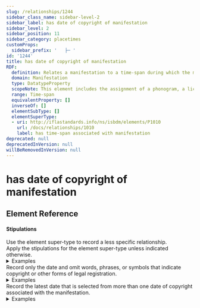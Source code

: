 ```yaml
---
slug: /relationships/1244
sidebar_class_name: sidebar-level-2
sidebar_label: has date of copyright of manifestation
sidebar_level: 2
sidebar_position: 11
sidebar_category: placetimes
customProps:
  sidebar_prefix: '   ├─ '
id: '1244'
title: has date of copyright of manifestation
RDF:
  definition: Relates a manifestation to a time-span during which the manifestation or its content is legally registered.
  domain: Manifestation
  type: DatatypeProperty
  scopeNote: This element includes the assignment of a phonogram, a license for an unpublished manifestation, or a privilege to print.
  range: Time-span
  equivalentProperty: []
  inverseOf: []
  elementSubType: []
  elementSuperType:
  - uri: http://iflastandards.info/ns/isbdm/elements/P1010
    url: /docs/relationships/1010
    label: has time-span associated with manifestation
deprecated: null
deprecatedInVersion: null
willBeRemovedInVersion: null
---
```

# has date of copyright of manifestation

## Element Reference
<ElementReference frontMatter={frontMatter} />

#### Stipulations

<div className="stip">
  Use the element super-type to record a less specific relationship.
</div>

<div className="stip">
  Apply the stipulations for the element super-type unless indicated otherwise.
  
  <details>
  <summary>Examples</summary>
  
  | Property | Value |
  |:---------|:------|
  | has date of copyright of manifestation | "2004" |
  
  *[Full example: <InLink href="/docs/fullex/fx083">Homazh për De Radën: DVD 2 (2004; Università della Calabria; videodisk)</InLink>. The value is a year.]*
  <hr />
  
  | Property | Value |
  |:---------|:------|
  | has date of copyright of manifestation | "2022" |
  
  *[Full example: <InLink href="/docs/fullex/fx068">Library (2022; Corner Piece Puzzles; object)</InLink>. The value is a year.]*
  <hr />
  
  | Property | Value |
  |:---------|:------|
  | has date of copyright of manifestation | "2003" |
  
  *[Full example: <InLink href="/docs/fullex/fx066">Coffee (2003; Tate; card)</InLink>. The value is a year.]*
  </details>
</div>

<div className="stip">
  Record only the date and omit words, phrases, or symbols that indicate copyright or other forms of legal registration.
  
  <details>
  <summary>Examples</summary>
  
  | Property | Value |
  |:---------|:------|
  | has date of copyright of manifestation | "2016" |
  
  *[Full example: <InLink href="/docs/fullex/fx010">Einstein on the beach (2016; Opus Arte; videodisc; DVD)</InLink>. The value omits the copyright symbol and the name of the copyright holder.]*
  </details>
</div>

<div className="stip">
  Record the latest date that is selected from more than one date of copyright associated with the manifestation.
  
  <details>
  <summary>Examples</summary>
  
  | Property | Value |
  |:---------|:------|
  | has date of copyright of manifestation | "2022" |
  
  *[Full example: <InLink href="/docs/fullex/fx009">Lyceum Theatre, London, England, 5/26/72 (2022; Rhino Entertainment LLC; audio disc)</InLink>. The value is the later date of two given in a manifestation statement of publication, production, manufacture, or distribution.]*
  <hr />
  
  | Property | Value |
  |:---------|:------|
  | has date of copyright of manifestation | "2007" |
  
  *[Full example: <InLink href="/docs/fullex/fx085">Biographical dictionary of Scottish women (2007; Edinburgh University Press; volume; perfect binding)</InLink>. The value is the later date of two given in a manifestation statement of publication, production, manufacture, or distribution.]*
  </details>
</div>
